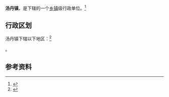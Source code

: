 {{中国乡级行政区|53/01/13/102/000}}

'''汤丹镇'''，是{{PRC admin/fullname|53/01/13/102/000|3}}下辖的一个[[乡镇|乡镇]]级行政单位。<ref>{{PRC admin/ref sgc|{{PRC admin/parent|53/01/13/102/000}}}}</ref>

== 行政区划 ==

汤丹镇下辖以下地区：<ref>{{PRC admin/ref sgc|53/01/13/102/000}}</ref>

{{PRC admin/children|53/01/13/102/000}}。

== 参考资料 ==

{{reflist}}

{{行政区划小作品}}
{{PRC admin/navcat|53/01/13/102/000}}